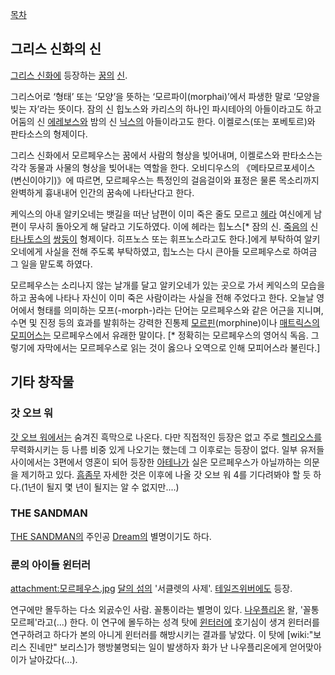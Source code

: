 [[목차]]

== 그리스 신화의 신 ==
[[그리스 신화]]에 등장하는 [[꿈]]의 [[신]].

그리스어로 ‘형태’ 또는 ‘모양’을 뜻하는 ‘모르파이(morphai)’에서 파생한 말로 ‘모양을 빚는 자’라는 뜻이다. 잠의 신 힙노스와 카리스의 하나인 파시테아의 아들이라고도 하고 어둠의 신 [[에레보스]]와 밤의 신 [[닉스]]의 아들이라고도 한다. 이켈로스(또는 포베토르)와 판타소스의 형제이다.

그리스 신화에서 모르페우스는 꿈에서 사람의 형상을 빚어내며, 이켈로스와 판타소스는 각각 동물과 사물의 형상을 빚어내는 역할을 한다. 오비디우스의 《메타모르포세이스(변신이야기)》에 따르면, 모르페우스는 특정인의 걸음걸이와 표정은 물론 목소리까지 완벽하게 흉내내어 인간의 꿈속에 나타난다고 한다.

케익스의 아내 알키오네는 뱃길을 떠난 남편이 이미 죽은 줄도 모르고 [[헤라]] 여신에게 남편이 무사히 돌아오게 해 달라고 기도하였다. 이에 헤라는 힙노스[* 잠의 신. [[죽음]]의 신 [[타나토스]]의 [[쌍둥이]] 형제이다. 히프노스 또는 휘프노스라고도 한다.]에게 부탁하여 알키오네에게 사실을 전해 주도록 부탁하였고, 힙노스는 다시 큰아들 모르페우스로 하여금 그 일을 맡도록 하였다.

모르페우스는 소리나지 않는 날개를 달고 알키오네가 있는 곳으로 가서 케익스의 모습을 하고 꿈속에 나타나 자신이 이미 죽은 사람이라는 사실을 전해 주었다고 한다. 오늘날 영어에서 형태를 의미하는 모프(-morph-)라는 단어는 모르페우스와 같은 어근을 지니며, 수면 및 진정 등의 효과를 발휘하는 강력한 진통제 [[모르핀]](morphine)이나 [[매트릭스]]의 [[모피어스]]는 모르페우스에서 유래한 말이다. [* 정확히는 모르페우스의 영어식 독음. 그렇기에 자막에서는 모르페우스로 읽는 것이 옳으나 오역으로 인해 모피어스라 불린다.]

== 기타 창작물 == 
=== 갓 오브 워 ===
[[갓 오브 워]]에서는 숨겨진 흑막으로 나온다. 다만 직접적인 등장은 없고 주로 [[헬리오스]]를 무력화시키는 등 나름 비중 있게 나오기는 했는데 그 이후로는 등장이 없다.
일부 유저들 사이에서는 3편에서 영혼이 되어 등장한 [[아테나]]가 실은 모르페우스가 아닐까하는 의문을 제기하고 있다. [[흠좀무]] 자세한 것은 이후에 나올 갓 오브 워 4를 기다려봐야 할 듯 하다.(1년이 될지 몇 년이 될지는 알 수 없지만....)
=== THE SANDMAN ===
[[THE SANDMAN]]의 주인공 [[Dream]]의 별명이기도 하다.

=== 룬의 아이들 윈터러 ===
attachment:모르페우스.jpg
[[달의 섬]]의 '서클렛의 사제'. [[테일즈위버]]에도 등장. 

연구에만 몰두하는 다소 외곬수인 사람. 꼴통이라는 별명이 있다. [[나우플리온]] 왈, '꼴통 모르페'라고(...) 한다. 이 연구에 몰두하는 성격 탓에 [[윈터러]]에 호기심이 생겨 윈터러를 연구하려고 하다가 본의 아니게 윈터러를 해방시키는 결과를 낳았다. 이 탓에 [wiki:"보리스 진네만" 보리스]가 행방불명되는 일이 발생하자 화가 난 나우플리온에게 얻어맞아 이가 날아갔다(...).
